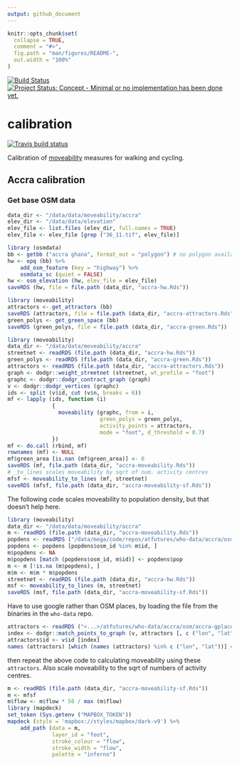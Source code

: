 ```yaml
---
output: github_document
---
```


<!-- README.md is generated from README.Rmd. Please edit that file -->

```r
knitr::opts_chunk$set(
  collapse = TRUE,
  comment = "#>",
  fig.path = "man/figures/README-",
  out.width = "100%"
)
```

[![Build Status](https://travis-ci.org/moveability/calibration.svg)](https://travis-ci.org/moveability/calibration) 
[![Project Status: Concept - Minimal or no implementation has been done yet.](http://www.repostatus.org/badges/0.1.0/concept.svg)](http://www.repostatus.org/#concept)

# calibration

<!-- badges: start -->
[![Travis build status](https://travis-ci.org/moveability/calibration.svg?branch=master)](https://travis-ci.org/moveability/calibration)
<!-- badges: end -->

Calibration of [moveability](https://github.com/moveability/moveability)
measures for walking and cycling.

## Accra calibration


### Get base OSM data

```r
data_dir <- "/data/data/moveability/accra"
elev_dir <- "/data/data/elevation"
elev_file <- list.files (elev_dir, full.names = TRUE)
elev_file <- elev_file [grep ("36_11.tif", elev_file)]

library (osmdata)
bb <- getbb ("accra ghana", format_out = "polygon") # no polygon available
hw <- opq (bb) %>%
    add_osm_feature (key = "highway") %>%
    osmdata_sc (quiet = FALSE)
hw <- osm_elevation (hw, elev_file = elev_file)
saveRDS (hw, file = file.path (data_dir, "accra-hw.Rds"))

library (moveability)
attractors <- get_attractors (bb)
saveRDS (attractors, file = file.path (data_dir, "accra-attractors.Rds"))
green_polys <- get_green_space (bb)
saveRDS (green_polys, file = file.path (data_dir, "accra-green.Rds"))
```

```r
library (moveability)
data_dir <- "/data/data/moveability/accra"
streetnet <- readRDS (file.path (data_dir, "accra-hw.Rds"))
green_polys <- readRDS (file.path (data_dir, "accra-green.Rds"))
attractors <- readRDS (file.path (data_dir, "accra-attractors.Rds"))
graph <- dodgr::weight_streetnet (streetnet, wt_profile = "foot")
graphc <- dodgr::dodgr_contract_graph (graph)
v <- dodgr::dodgr_vertices (graphc)
ids <- split (v$id, cut (v$n, breaks = 6))
mf <- lapply (ids, function (i)
              {
                moveability (graphc, from = i,
                             green_polys = green_polys,
                             activity_points = attractors,
                             mode = "foot", d_threshold = 0.7)
              })
mf <- do.call (rbind, mf)
rownames (mf) <- NULL
mf$green_area [is.nan (mf$green_area)] <- 0
saveRDS (mf, file.path (data_dir, "accra-moveability.Rds"))
# _to_lines scales moveability by sqrt of num. activity centres
mfsf <- moveability_to_lines (mf, streetnet)
saveRDS (mfsf, file.path (data_dir, "accra-moveability-sf.Rds"))
```

The following code scales moveability to population density, but that doesn't
help here.
```r
library (moveability)
data_dir <- "/data/data/moveability/accra"
m <- readRDS (file.path (data_dir, "accra-moveability.Rds"))
popdens <- readRDS ("/data/mega/code/repos/atfutures/who-data/accra/osm/popdens_nodes.Rds")
popdens <- popdens [popdens$osm_id %in% m$id, ]
m$popdens <- NA
m$popdens [match (popdens$osm_id, m$id)] <- popdens$pop
m <- m [!is.na (m$popdens), ]
m$m <- m$m * m$popdens
streetnet <- readRDS (file.path (data_dir, "accra-hw.Rds"))
msf <- moveability_to_lines (m, streetnet)
saveRDS (msf, file.path (data_dir, "accra-moveability-sf.Rds"))
```

Have to use google rather than OSM places, by loading the file from the
binaries in the `who-data` repo.

```r
attractors <- readRDS ("<...>/atfutures/who-data/accra/osm/accra-gplaces.Rds")
index <- dodgr::match_points_to_graph (v, attractors [, c ("lon", "lat")])
attractors$id <- v$id [index]
names (attractors) [which (names (attractors) %in% c ("lon", "lat"))] <- c ("x", "y")
```
then repeat the above code to calculating moveability using these `attractors`.
Also scale moveability to the sqrt of numbers of activity centres.
```r
m <- readRDS (file.path (data_dir, "accra-moveability-sf.Rds"))
m <- mfsf
m$flow <- m$flow * 50 / max (m$flow)
library (mapdeck)
set_token (Sys.getenv ("MAPBOX_TOKEN"))
mapdeck (style = 'mapbox://styles/mapbox/dark-v9') %>%
    add_path (data = m,
              layer_id = "foot",
              stroke_colour = "flow",
              stroke_width = "flow",
              palette = "inferno")
```

